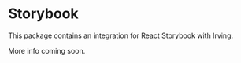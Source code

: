 <Meta title="Packages/Storybook" />

# Storybook
This package contains an integration for React Storybook with Irving.

More info coming soon.
